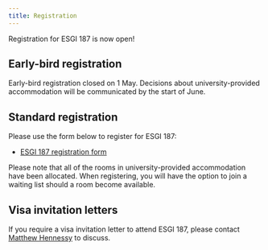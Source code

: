 ```yaml
---
title: Registration
---
```


Registration for ESGI 187 is now open!  

## Early-bird registration

Early-bird registration closed on 1 May.  Decisions about university-provided accommodation will be communicated by the start of June.

## Standard registration

Please use the form below to register for ESGI 187:

* [ESGI 187 registration form](https://forms.office.com/e/zVerNw68zq)

Please note that all of the rooms in university-provided accommodation have been allocated.  When registering, you will have the option to join a waiting list should a room become available.


## Visa invitation letters

If you require a visa invitation letter to attend ESGI 187, please
contact [Matthew Hennessy](mailto:matthew.hennessy@bristol.ac.uk) to 
discuss.